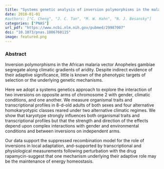 ```yaml
---
title: "Systems genetic analysis of inversion polymorphisms in the malaria mosquito Anopheles gambiae"
date: 2018-01-01
#authors: ["C. Cheng", "J. C. Tan", "M. W. Hahn", "N. J. Besansky"]
categories: ["PNAS"]
url_pdf: "https://www.ncbi.nlm.nih.gov/pubmed/29987007"
doi: "10.1073/pnas.1806760115"
image: featured.png
---
```


### Abstract

Inversion polymorphisms in the African malaria vector Anopheles gambiae segregate along climatic gradients of aridity. Despite indirect evidence of their adaptive significance, little is known of the phenotypic targets of selection or the underlying genetic mechanisms. 

Here we adopt a systems genetics approach to explore the interaction of two inversions on opposite arms of chromosome 2 with gender, climatic conditions, and one another. We measure organismal traits and transcriptional profiles in 8-d-old adults of both sexes and four alternative homokaryotypic classes reared under two alternative climatic regimes. We show that karyotype strongly influences both organismal traits and transcriptional profiles but that the strength and direction of the effects depend upon complex interactions with gender and environmental conditions and between inversions on independent arms. 

Our data support the suppressed recombination model for the role of inversions in local adaptation, and-supported by transcriptional and physiological measurements following perturbation with the drug rapamycin-suggest that one mechanism underlying their adaptive role may be the maintenance of energy homeostasis.
